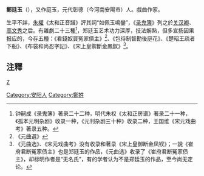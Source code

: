 '''鄭廷玉'''（{{bd|?||?|}}），又作庭玉，元代彰德（今河南安陽市）人。戲曲作家。

生平不詳，[[朱權|朱權]]《太和正音譜》評其詞“如佩玉鳴鑾”，《[[录鬼簿|录鬼簿]]》列之於[[关汉卿|关汉卿]]、[[高文秀|高文秀]]之后。有雜劇二十三種<ref>钟嗣成《录鬼簿》著录二十二种，明代朱权《太和正房谱》著录二十一种，《孤本元明杂剧》收录一种，《元刊杂剧三十种》收录二种，王国维《宋元戏曲考》著录五种。</ref>，郑廷玉艺术功力深厚，技法娴熟，但多宣扬因果报应的{{不中立|迷信思想，思想上并无可取}}，今存五種：《看錢奴買冤家債主》<ref>《元曲選》</ref>、《包待制智勘後庭花》、《楚昭王疏者下船》、《布袋和尚忍字記》、《宋上皇禦斷金鳳釵》<ref>《元曲选》、《宋元戏曲考》没有收录和著录《宋上皇御断金凤钗》；一說《崔府君断冤家债主》也是郑廷玉的作品，《元曲选》收录了《崔府君断冤家债主》，却标明作者是“无名氏”，有的学者认为不是郑廷玉的作品，至今尚无定论。</ref>。

== 注釋 ==
{{reflist|2}}
[[category:元朝剧作家|Z]]
[[Category:安阳人|Category:安阳人]]
[[Category:鄭姓|Category:鄭姓]]
